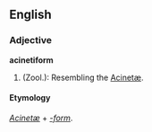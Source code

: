 ==English==
===Adjective===
'''acinetiform'''

# (Zool.): Resembling the [[Acinetæ]].

====Etymology====
''[[Acinetæ]]'' + ''[[-form]]''.